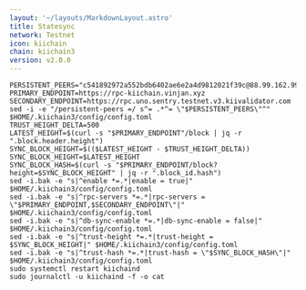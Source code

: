 ```yaml
---
layout: '~/layouts/MarkdownLayout.astro'
title: Statesync
network: Testnet
icon: kiichain
chain: kiichain3
version: v2.0.0
---
```


```
PERSISTENT_PEERS="c541892972a552bdb6402ae6e2a4d9812021f39c@88.99.162.99:19656,5b6aa55124c0fd28e47d7da091a69973964a9fe1@uno.sentry.testnet.v3.kiivalidator.com:26656,5e6b283c8879e8d1b0866bda20949f9886aff967@dos.sentry.testnet.v3.kiivalidator.com:26656"
PRIMARY_ENDPOINT=https://rpc-kiichain.vinjan.xyz
SECONDARY_ENDPOINT=https://rpc.uno.sentry.testnet.v3.kiivalidator.com
sed -i -e "/persistent-peers =/ s^= .*^= \"$PERSISTENT_PEERS\"^" $HOME/.kiichain3/config/config.toml
TRUST_HEIGHT_DELTA=500
LATEST_HEIGHT=$(curl -s "$PRIMARY_ENDPOINT"/block | jq -r ".block.header.height")
SYNC_BLOCK_HEIGHT=$(($LATEST_HEIGHT - $TRUST_HEIGHT_DELTA))
SYNC_BLOCK_HEIGHT=$LATEST_HEIGHT
SYNC_BLOCK_HASH=$(curl -s "$PRIMARY_ENDPOINT/block?height=$SYNC_BLOCK_HEIGHT" | jq -r ".block_id.hash")
sed -i.bak -e "s|^enable *=.*|enable = true|" $HOME/.kiichain3/config/config.toml
sed -i.bak -e "s|^rpc-servers *=.*|rpc-servers = \"$PRIMARY_ENDPOINT,$SECONDARY_ENDPOINT\"|" $HOME/.kiichain3/config/config.toml
sed -i.bak -e "s|^db-sync-enable *=.*|db-sync-enable = false|" $HOME/.kiichain3/config/config.toml
sed -i.bak -e "s|^trust-height *=.*|trust-height = $SYNC_BLOCK_HEIGHT|" $HOME/.kiichain3/config/config.toml
sed -i.bak -e "s|^trust-hash *=.*|trust-hash = \"$SYNC_BLOCK_HASH\"|" $HOME/.kiichain3/config/config.toml
sudo systemctl restart kiichaind
sudo journalctl -u kiichaind -f -o cat
```
